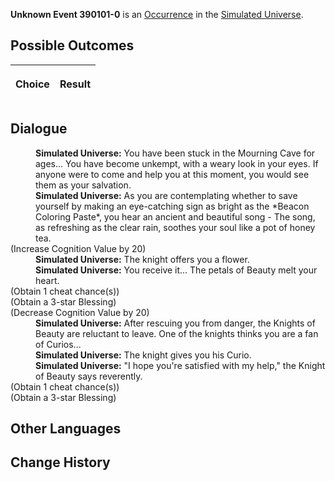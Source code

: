 {{Simulated Universe Event Infobox
|title         = Unknown Event 390101-0
|image         = Random Event Normal.png
|type          =
|domains_su    = 
|domains_ext   = 
|domains_swarm = 
|domains_gng   = 
|requirements  =
|prev          = 
|next          = 
|indexRewards  =
|characters    = 
}}
'''Unknown Event 390101-0''' is an [[Simulated Universe/Occurrence|Occurrence]] in the [[Simulated Universe]].

==Possible Outcomes==
{| class="article-table"
!Choice
!Result

|}

<!--
==Gameplay Notes==

-->
==Dialogue==
{{Dialogue Start}}
:'''Simulated Universe:''' You have been stuck in the Mourning Cave for ages... You have become unkempt, with a weary look in your eyes. If anyone were to come and help you at this moment, you would see them as your salvation.
:'''Simulated Universe:''' As you are contemplating whether to save yourself by making an eye-catching sign as bright as the *Beacon Coloring Paste*, you hear an ancient and beautiful song - The song, as refreshing as the clear rain, soothes your soul like a pot of honey tea.
;(Increase Cognition Value by 20)
:'''Simulated Universe:''' The knight offers you a flower.
:'''Simulated Universe:''' You receive it... The petals of Beauty melt your heart.
;(Obtain 1 cheat chance(s))
;(Obtain a 3-star Blessing)
;(Decrease Cognition Value by 20)
:'''Simulated Universe:''' After rescuing you from danger, the Knights of Beauty are reluctant to leave. One of the knights thinks you are a fan of Curios...
:'''Simulated Universe:''' The knight gives you his Curio.
:'''Simulated Universe:''' "I hope you're satisfied with my help," the Knight of Beauty says reverently.
;(Obtain 1 cheat chance(s))
;(Obtain a 3-star Blessing)
{{Dialogue End}}

==Other Languages==
{{Other Languages
|en   = 
|zhs  = dev_测试用事件
|zht  = 
|ja   = 
|ko   = 
|es   = 
|fr   = 
|ru   = 
|th   = 
|vi   = 
|de   = 
|id   = 
|pt   = 
}}

==Change History==
{{Change History|1.6}}

